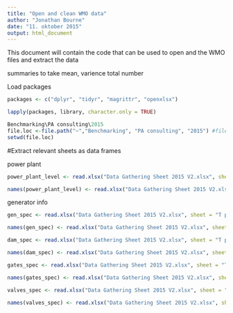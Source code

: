 ```yaml
---
title: "Open and clean WMO data"
author: "Jonathan Bourne"
date: "11. oktober 2015"
output: html_document
---
```


This document will contain the code that can be used to open and the WMO files and extract the data

summaries to take mean, varience total number

Load packages
```r

packages <- c("dplyr", "tidyr", "magrittr", "openxlsx")

lapply(packages, library, character.only = TRUE)

Benchmarking\PA consulting\2015
file.loc <-file.path("~","Benchmarking", "PA consulting", "2015") #file location may be computer specific depending on network
setwd(file.loc)
```

#Extract relevant sheets as data frames

power plant
```r
power_plant_level <- read.xlsx("Data Gathering Sheet 2015 V2.xlsx", sheet = "T Part A - Power plant level", startRow = 12, colNames = FALSE )

names(power_plant_level) <- read.xlsx("Data Gathering Sheet 2015 V2.xlsx", sheet = "T Part A - Power plant level", startRow = 8, rows = 8:9)[,-c(1,27,28)]%>% names
```

generator info
```r
gen_spec <- read.xlsx("Data Gathering Sheet 2015 V2.xlsx", sheet = "T part B - Spec. generator", startRow = 12, colNames = FALSE )[,1:16]

names(gen_spec) <- read.xlsx("Data Gathering Sheet 2015 V2.xlsx", sheet = "T part B - Spec. generator", startRow = 8, rows = 8:9)[,2:17]%>% names


```


```r
dam_spec <- read.xlsx("Data Gathering Sheet 2015 V2.xlsx", sheet = "T part C - Spec. reservoir, EBI", startRow = 12, colNames = FALSE )[,2:11]

names(dam_spec) <- read.xlsx("Data Gathering Sheet 2015 V2.xlsx", sheet = "T part C - Spec. reservoir, EBI", startRow = 8, rows = 8:9)[,2:11]%>% names
```


```r
gates_spec <- read.xlsx("Data Gathering Sheet 2015 V2.xlsx", sheet = "T part D - Spec. gates above gr", startRow = 12, colNames = FALSE )

names(gates_spec) <- read.xlsx("Data Gathering Sheet 2015 V2.xlsx", sheet = "T part D - Spec. gates above gr", startRow = 8, rows = 8:9)[,2:10]%>% names
```


```r
valves_spec <- read.xlsx("Data Gathering Sheet 2015 V2.xlsx", sheet = "T part E - Spec. valves", startRow = 12, colNames = FALSE )

names(valves_spec) <- read.xlsx("Data Gathering Sheet 2015 V2.xlsx", sheet = "T part E - Spec. valves", startRow = 8, rows = 8:9)[,2:6]%>% names
```


